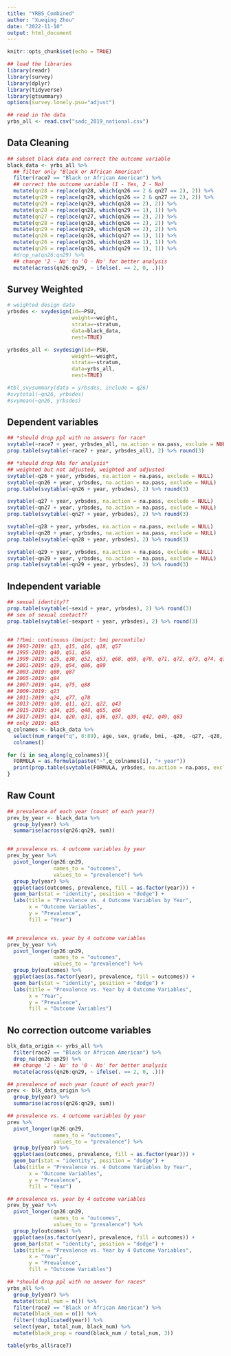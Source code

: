 ```yaml
---
title: "YRBS_Combined"
author: "Xueqing Zhou"
date: "2022-11-10"
output: html_document
---
```


```r
knitr::opts_chunk$set(echo = TRUE)
```

```r
## load the libraries
library(readr)
library(survey)
library(dplyr)
library(tidyverse)
library(gtsummary)
options(survey.lonely.psu="adjust")
```

```r
## read in the data
yrbs_all <- read.csv("sadc_2019_national.csv")
```

## Data Cleaning

```r
## subset black data and correct the outcome variable
black_data <- yrbs_all %>%
  ## filter only "Black or African American"
  filter(race7 == "Black or African American") %>%
  ## correct the outcome variable (1 - Yes, 2 - No)
  mutate(qn28 = replace(qn28, which(qn26 == 2 & qn27 == 2), 2)) %>%
  mutate(qn29 = replace(qn29, which(qn26 == 2 & qn27 == 2), 2)) %>%
  mutate(qn29 = replace(qn29, which(qn28 == 2), 2)) %>%
  mutate(qn28 = replace(qn28, which(qn29 == 1), 1)) %>%
  mutate(qn27 = replace(qn27, which(qn26 == 2), 2)) %>%
  mutate(qn28 = replace(qn28, which(qn26 == 2), 2)) %>%
  mutate(qn29 = replace(qn29, which(qn26 == 2), 2)) %>%
  mutate(qn26 = replace(qn26, which(qn27 == 1), 1)) %>%
  mutate(qn26 = replace(qn26, which(qn28 == 1), 1)) %>%
  mutate(qn26 = replace(qn26, which(qn29 == 1), 1)) %>%
  #drop_na(qn26:qn29) %>%
  ## change '2 - No' to '0 - No' for better analysis
  mutate(across(qn26:qn29, ~ ifelse(. == 2, 0, .)))
```


## Survey Weighted

```r
# weighted design data
yrbsdes <- svydesign(id=~PSU, 
                     weight=~weight, 
                     strata=~stratum, 
                     data=black_data, 
                     nest=TRUE)

yrbsdes_all <- svydesign(id=~PSU, 
                     weight=~weight, 
                     strata=~stratum, 
                     data=yrbs_all, 
                     nest=TRUE)

#tbl_svysummary(data = yrbsdes, include = q26)
#svytotal(~qn26, yrbsdes)
#svymean(~qn26, yrbsdes)
```


## Dependent variables

```r
## *should drop ppl with no answers for race*
svytable(~race7 + year, yrbsdes_all, na.action = na.pass, exclude = NULL)
prop.table(svytable(~race7 + year, yrbsdes_all), 2) %>% round(3)

## *should drop NAs for analysis*
## weighted but not adjusted, weighted and adjusted　
svytable(~q26 + year, yrbsdes, na.action = na.pass, exclude = NULL)
svytable(~qn26 + year, yrbsdes, na.action = na.pass, exclude = NULL)
prop.table(svytable(~qn26 + year, yrbsdes), 2) %>% round(3)

svytable(~q27 + year, yrbsdes, na.action = na.pass, exclude = NULL)
svytable(~qn27 + year, yrbsdes, na.action = na.pass, exclude = NULL)
prop.table(svytable(~qn27 + year, yrbsdes), 2) %>% round(3)

svytable(~q28 + year, yrbsdes, na.action = na.pass, exclude = NULL)
svytable(~qn28 + year, yrbsdes, na.action = na.pass, exclude = NULL)
prop.table(svytable(~qn28 + year, yrbsdes), 2) %>% round(3)

svytable(~q29 + year, yrbsdes, na.action = na.pass, exclude = NULL)
svytable(~qn29 + year, yrbsdes, na.action = na.pass, exclude = NULL)
prop.table(svytable(~qn29 + year, yrbsdes), 2) %>% round(3)
```


## Independent variable

```r
## sexual identity??
prop.table(svytable(~sexid + year, yrbsdes), 2) %>% round(3)
## sex of sexual contact??
prop.table(svytable(~sexpart + year, yrbsdes), 2) %>% round(3)


## ??bmi: continuous (bmipct: bmi percentile)
## 1993-2019: q13, q15, q16, q18, q57
## 1995-2019: q40, q51, q56
## 1999-2019: q25, q38, q52, q53, q68, q69, q70, q71, q72, q73, q74, q76, q79, q82
## 2001-2019: q19, q54, q86, q89
## 2003-2019: q80, q87
## 2005-2019: q84
## 2007-2019: q44, q75, q88
## 2009-2019: q23
## 2011-2019: q24, q77, q78
## 2013-2019: q10, q11, q21, q22, q43
## 2015-2019: q34, q35, q48, q65, q66
## 2017-2019: q14, q20, q31, q36, q37, q39, q42, q49, q83
## only 2019: q85
q_colnames <- black_data %>%
  select(num_range("q", 8:89), age, sex, grade, bmi, -q26, -q27, -q28, -q29) %>%
  colnames()

for (i in seq_along(q_colnames)){
  FORMULA = as.formula(paste("~",q_colnames[i], "+ year"))
  print(prop.table(svytable(FORMULA, yrbsdes, na.action = na.pass, exclude = NULL), 2) %>% round(3))
}
```


## Raw Count

```r
## prevalence of each year (count of each year?)
prev_by_year <- black_data %>% 
  group_by(year) %>%
  summarise(across(qn26:qn29, sum))


## prevalence vs. 4 outcome variables by year
prev_by_year %>%
  pivot_longer(qn26:qn29,
               names_to = "outcomes",
               values_to = "prevalence") %>%
  group_by(year) %>%
  ggplot(aes(outcomes, prevalence, fill = as.factor(year))) +
  geom_bar(stat = "identity", position = "dodge") +
  labs(title = "Prevalence vs. 4 Outcome Variables by Year",
       x = "Outcome Variables",
       y = "Prevalence",
       fill = "Year")


## prevalence vs. year by 4 outcome variables
prev_by_year %>%
  pivot_longer(qn26:qn29,
               names_to = "outcomes",
               values_to = "prevalence") %>%
  group_by(outcomes) %>%
  ggplot(aes(as.factor(year), prevalence, fill = outcomes)) +
  geom_bar(stat = "identity", position = "dodge") +
  labs(title = "Prevalence vs. Year by 4 Outcome Variables",
       x = "Year",
       y = "Prevalence",
       fill = "Outcome Variables")
```

## No correction outcome variables

```r
blk_data_origin <- yrbs_all %>%
  filter(race7 == "Black or African American") %>%
  drop_na(qn26:qn29) %>%
  ## change '2 - No' to '0 - No' for better analysis
  mutate(across(qn26:qn29, ~ ifelse(. == 2, 0, .)))

## prevalence of each year (count of each year?)
prev <- blk_data_origin %>% 
  group_by(year) %>%
  summarise(across(qn26:qn29, sum))

## prevalence vs. 4 outcome variables by year
prev %>%
  pivot_longer(qn26:qn29,
               names_to = "outcomes",
               values_to = "prevalence") %>%
  group_by(year) %>%
  ggplot(aes(outcomes, prevalence, fill = as.factor(year))) +
  geom_bar(stat = "identity", position = "dodge") +
  labs(title = "Prevalence vs. 4 Outcome Variables by Year",
       x = "Outcome Variables",
       y = "Prevalence",
       fill = "Year")

## prevalence vs. year by 4 outcome variables
prev_by_year %>%
  pivot_longer(qn26:qn29,
               names_to = "outcomes",
               values_to = "prevalence") %>%
  group_by(outcomes) %>%
  ggplot(aes(as.factor(year), prevalence, fill = outcomes)) +
  geom_bar(stat = "identity", position = "dodge") +
  labs(title = "Prevalence vs. Year by 4 Outcome Variables",
       x = "Year",
       y = "Prevalence",
       fill = "Outcome Variables")

## *should drop ppl with no answer for races*
yrbs_all %>%
  group_by(year) %>%
  mutate(total_num = n()) %>%
  filter(race7 == "Black or African American") %>%
  mutate(black_num = n()) %>%
  filter(!duplicated(year)) %>%
  select(year, total_num, black_num) %>%
  mutate(black_prop = round(black_num / total_num, 3))

table(yrbs_all$race7)
```
